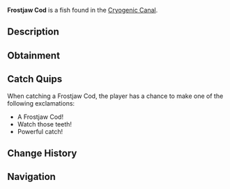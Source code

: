 {{FishInfobox
|image          = Frostjaw Cod.png
|rarity         = Legendary
|sea            = First Sea
|location       = [[Cryogenic Canal]]
|sublocation    = 
|sources        = Fishing Rod
|radar_location = 
|prog_speed     = -20
|xp             = 800
|weather        = 
|time           = Night
|season         = Winter
|bait           = Fish Head
|base_weight    = 100
|base_value     = 2000
|weight_range   = 50
|base_chance    = 5
|base_resil     = 25
}}
'''Frostjaw Cod''' is a {{Rarity|Legendary}} fish found in the [[Cryogenic Canal]].

== Description ==
{{Description|A large, muscular fish with icy blue scales and jagged, frozen-like teeth.|Bestiary Entry}}

== Obtainment ==
{{Description|Found in the darkest depths of the canal.|Bestiary Hint}}
{{Fish Availability|
Cryogenic Canal
|top_rods      = 
Leviathan's Fang Rod\109293.67\161212.75;
Free Spirit Rod\97952.73\153866.28;
Trident Rod\95188.67\149524.43;
Ethereal Prism Rod\75920.97\101156.34;
No-Life Rod\75573.63\122942.54;
Lucky Rod\47478.19\97167.94;
Firefly Rod\68760.85\136419.45;
Candy Cane Rod\44070.59\91098.41;
Fast Rod\64947.2\133884.03;
Seraphic Rod\74401.43\103161.81;
Rod Of The Forgotten Fang\69371.02\94817.72;
Challenger's Rod\68134.11\99257.24;
Rod Of The Depths\62310.5\84996.31;
Zeus Rod\61848.1\87502.02;
Verdant Shear Rod\61007.49\85847.33;
Rod Of The Exalted One\60680.74\84158.04;
Blazebringer Rod\58869.23\83289.81;
Depthseeker Rod\56550.5\86856.52;
Avalanche Rod\50818.84\73233.42;
Volcanic Rod\48215.62\75476.15;
Steady Rod\16947.43\27255.69
|recommended   = Trident Rod
}}

== Catch Quips ==
When catching a Frostjaw Cod, the player has a chance to make one of the following exclamations:
* A Frostjaw Cod!
* Watch those teeth!
* Powerful catch!

== Change History ==
{{Change History|{{subst:Current Version}}}}

== Navigation ==
{{Fish Navbox|Cryogenic Canal}}
